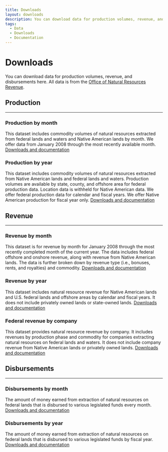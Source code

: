 ```yaml
---
title: Downloads
layout: downloads
description: You can download data for production volumes, revenue, and disbursements here. All data is from the Office of Natural Resources Revenue.
tags:
  - Data
  - Downloads
  - Documentation
---
```


# Downloads

You can download data for production volumes, revenue, and disbursements here. 
All data is from the [Office of Natural Resources Revenue](https://www.onrr.gov/).

## Production
---
### Production by month
This dataset includes commodity volumes of natural resources extracted from federal lands and waters and Native American lands by month. 
We offer data from January 2008 through the most recently available month.
[Downloads and documentation](/downloads/production-by-month/)

### Production by year
This dataset includes commodity volumes of natural resources extracted from Native American lands and federal lands and waters. 
Production volumes are available by state, county, and offshore area for federal production data. Location data is <GlossaryTerm>withheld</GlossaryTerm>
for Native American data. We offer federal production data for calendar and fiscal years. We offer Native American production for fiscal year only.
[Downloads and documentation](/downloads/production/)

## Revenue
---
### Revenue by month
This dataset is for revenue by month for January 2008 through the most recently completed month of the current year. The data includes federal 
offshore and onshore revenue, along with revenue from Native American lands. The data is further broken down by revenue type (i.e., bonuses, rents, and royalties) 
and commodity.
[Downloads and documentation](/downloads/revenue-by-month/)

### Revenue by year
This dataset includes natural resource revenue for Native American lands and U.S. federal lands and offshore areas by calendar and fiscal years. 
It does not include privately owned lands or state-owned lands.
[Downloads and documentation](/downloads/federal-revenue-by-location/)

### Federal revenue by company
This dataset provides natural resource revenue by company. It includes revenues by production phase and commodity for companies extracting natural resources on
 federal lands and waters. It does not include company revenue from Native American lands or privately owned lands.
[Downloads and documentation](/downloads/federal-revenue-by-company/)

## Disbursements
---
### Disbursements by month
The amount of money earned from extraction of natural resources on federal lands that is disbursed to various legislated funds every month.
[Downloads and documentation](/downloads/disbursements-by-month/)

### Disbursements by year
The amount of money earned from extraction of natural resources on federal lands that is disbursed to various legislated funds by fiscal year.
[Downloads and documentation](/downloads/disbursements/)
